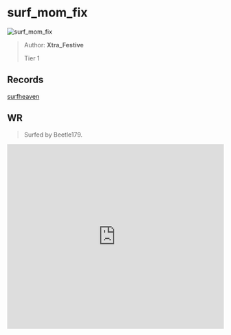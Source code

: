 
# surf_mom_fix

![surf_mom_fix](https://raw.githubusercontent.com/Sayt123/SurfMapPics/Maps-and-bonuses/csgo/surf_mom_fix.jpg)

> Author: **Xtra_Festive**
>
> Tier 1

## Records

[surfheaven](https://surfheaven.eu/map/surf_mom_fix)

## WR

> Surfed by Beetle179.

<iframe
width="100%"
height="430"
src="https://www.youtube.com/embed/LbyNwEAVids"
frameborder="0"
allow="accelerometer; autoplay; clipboard-write; encrypted-media; gyroscope; picture-in-picture"
allowFullScreen
/>

```md

[Surf Timer] - Beetle179 finished in 00:42:86 (WR -00:00:26). Improving by 00:00:30
[Surf Timer] - Beetle179 beat the map record! Rank: 1/1552


```
                